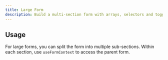 ```yaml
---
title: Large Form
description: Build a multi-section form with arrays, selectors and toggles.
---
```


## Usage
For large forms, you can split the form into multiple sub-sections. Within each section, use `useFormContext` to access the parent form.
<ComponentPreview name="RecFormLargeForm" className="max-w-[700px] mx-auto" />


